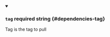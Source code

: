 
<details className="config-field" data-expandable="false" open>
<summary>

### `tag` <span className="config-field-required" data-required="false">required</span> <span className="config-field-type">string</span> <span className="config-field-default"></span> <span className="config-field-enum"></span> {#dependencies-tag}

Tag is the tag to pull

</summary>



</details>

